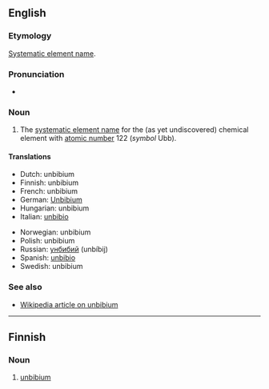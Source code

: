 ==English==
{{elements|Ubb|unbiunium|Ubu|unbitrium|Ubt}}

===Etymology===
[[w:Systematic element name|Systematic element name]].

===Pronunciation===
*{{IPA|/ˌʌnˈbɪbiəm/}}

===Noun===
{{en-noun|-}}

# {{element}} The [[systematic element name]] for the (as yet undiscovered) chemical element with [[atomic number]] 122 (''symbol'' Ubb).

====Translations====
{{trans-top|element}}
*Dutch: unbibium {{n}}
*Finnish: unbibium
*French: unbibium {{m}}
*German: [[Unbibium]] {{n}}
*Hungarian: unbibium
*Italian: [[unbibio]] {{m}}
{{trans-mid}}
*Norwegian: unbibium
*Polish: unbibium {{m}}
*Russian: [[унбибий]] (unbíbij) {{m}}
*Spanish: [[unbibio]] {{m}}
*Swedish: unbibium
{{trans-bottom}}

===See also===
*[[w:Unbibium|Wikipedia article on unbibium]]

----

==Finnish==
{{wikipedia|lang=fi}}

===Noun===
{{fi-noun}}

# {{element|lang=fi}} [[#English|unbibium]]